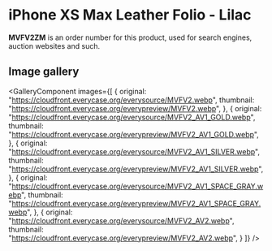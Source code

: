 
# iPhone XS Max Leather Folio - Lilac

<Callout type='info' emoji='👉🏻'>**MVFV2ZM** is an order number for this product, used for search engines, auction websites and such.</Callout>

## Image gallery

<GalleryComponent
    images={[
      {
        original: "https://cloudfront.everycase.org/everysource/MVFV2.webp",
        thumbnail: "https://cloudfront.everycase.org/everypreview/MVFV2.webp",
      },
      {
        original: "https://cloudfront.everycase.org/everysource/MVFV2_AV1_GOLD.webp",
        thumbnail: "https://cloudfront.everycase.org/everypreview/MVFV2_AV1_GOLD.webp",
      },
      {
        original: "https://cloudfront.everycase.org/everysource/MVFV2_AV1_SILVER.webp",
        thumbnail: "https://cloudfront.everycase.org/everypreview/MVFV2_AV1_SILVER.webp",
      },
      {
        original: "https://cloudfront.everycase.org/everysource/MVFV2_AV1_SPACE_GRAY.webp",
        thumbnail: "https://cloudfront.everycase.org/everypreview/MVFV2_AV1_SPACE_GRAY.webp",
      },
      {
        original: "https://cloudfront.everycase.org/everysource/MVFV2_AV2.webp",
        thumbnail: "https://cloudfront.everycase.org/everypreview/MVFV2_AV2.webp",
      }
    ]}
  />
